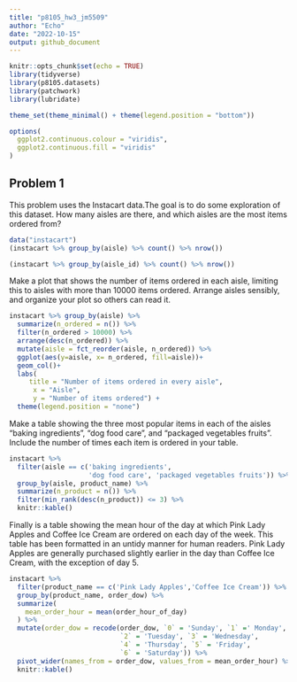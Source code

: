 ```yaml
---
title: "p8105_hw3_jm5509"
author: "Echo"
date: "2022-10-15"
output: github_document
---
```


```r
knitr::opts_chunk$set(echo = TRUE)
library(tidyverse)
library(p8105.datasets)
library(patchwork)
library(lubridate)

theme_set(theme_minimal() + theme(legend.position = "bottom"))

options(
  ggplot2.continuous.colour = "viridis",
  ggplot2.continuous.fill = "viridis"
)
```

## Problem 1
This problem uses the Instacart data.The goal is to do some exploration of this dataset.
How many aisles are there, and which aisles are the most items ordered from?
```r
data("instacart")
(instacart %>% group_by(aisle) %>% count() %>% nrow())
```

```r
(instacart %>% group_by(aisle_id) %>% count() %>% nrow())
```
Make a plot that shows the number of items ordered in each aisle, limiting this to aisles with more than 10000 items ordered. Arrange aisles sensibly, and organize your plot so others can read it.
```r
instacart %>% group_by(aisle) %>% 
  summarize(n_ordered = n()) %>% 
  filter(n_ordered > 10000) %>% 
  arrange(desc(n_ordered)) %>% 
  mutate(aisle = fct_reorder(aisle, n_ordered)) %>% 
  ggplot(aes(y=aisle, x= n_ordered, fill=aisle))+
  geom_col()+
  labs(
     title = "Number of items ordered in every aisle",
      x = "Aisle",
      y = "Number of items ordered") +
  theme(legend.position = "none")
```


Make a table showing the three most popular items in each of the aisles “baking ingredients”, “dog food care”, and “packaged vegetables fruits”. Include the number of times each item is ordered in your table.

```r
instacart %>% 
  filter(aisle == c('baking ingredients', 
                    'dog food care', 'packaged vegetables fruits')) %>%
  group_by(aisle, product_name) %>% 
  summarize(n_product = n()) %>% 
  filter(min_rank(desc(n_product)) <= 3) %>% 
  knitr::kable()
```
Finally is a table showing the mean hour of the day at which Pink Lady Apples and Coffee Ice Cream are ordered on each day of the week. This table has been formatted in an untidy manner for human readers. Pink Lady Apples are generally purchased slightly earlier in the day than Coffee Ice Cream, with the exception of day 5.
```r
instacart %>% 
  filter(product_name == c('Pink Lady Apples','Coffee Ice Cream')) %>% 
  group_by(product_name, order_dow) %>% 
  summarize(
    mean_order_hour = mean(order_hour_of_day)
  ) %>% 
  mutate(order_dow = recode(order_dow, `0` = 'Sunday', `1` =' Monday',
                            `2` = 'Tuesday', `3` = 'Wednesday',
                            `4` = 'Thursday', `5` = 'Friday',
                            `6` = 'Saturday')) %>% 
  pivot_wider(names_from = order_dow, values_from = mean_order_hour) %>% 
  knitr::kable()
```
